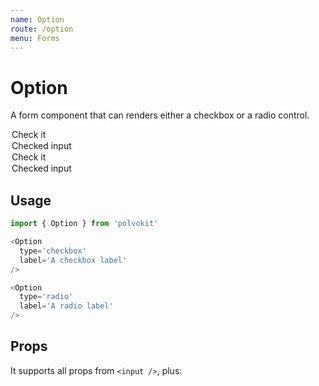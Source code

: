 ```yaml
---
name: Option
route: /option
menu: Forms
---
```



# Option

A form component that can renders either a checkbox or a radio control.

<Playground>
  <VerticalSpacer>
    <Option
      type='checkbox'
      label='Check it'
    />
    <Option
      type='checkbox'
      label='Checked input'
      defaultChecked
    />
  </VerticalSpacer>
</Playground>

<Playground>
  <VerticalSpacer>
    <Option
      name='radio'
      type='radio'
      label='Check it'
    />
    <Option
      name='radio'
      type='radio'
      label='Checked input'
      defaultChecked
    />
  </VerticalSpacer>
</Playground>

## Usage

```js
import { Option } from 'polvokit'

<Option
  type='checkbox'
  label='A checkbox label'
/>

<Option
  type='radio'
  label='A radio label'
/>
```

## Props

It supports all props from `<input />`, plus:

<Props of={Option} />
